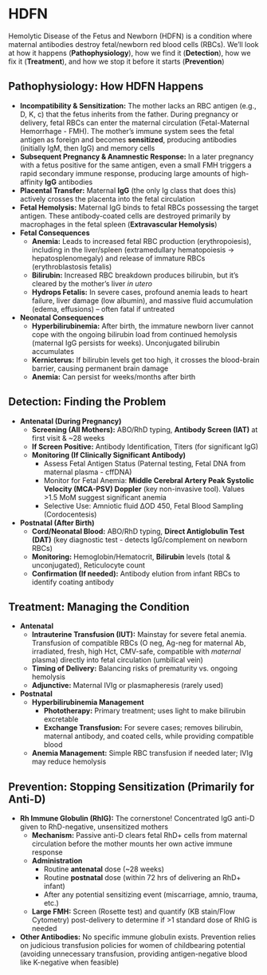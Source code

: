 # HDFN {-}

Hemolytic Disease of the Fetus and Newborn (HDFN) is a condition where maternal antibodies destroy fetal/newborn red blood cells (RBCs). We'll look at how it happens (**Pathophysiology**), how we find it (**Detection**), how we fix it (**Treatment**), and how we stop it before it starts (**Prevention**)

## **Pathophysiology: How HDFN Happens** {-}

*   **Incompatibility & Sensitization:** The mother lacks an RBC antigen (e.g., D, K, c) that the fetus inherits from the father. During pregnancy or delivery, fetal RBCs can enter the maternal circulation (Fetal-Maternal Hemorrhage - FMH). The mother's immune system sees the fetal antigen as foreign and becomes **sensitized**, producing antibodies (initially IgM, then IgG) and memory cells
*   **Subsequent Pregnancy & Anamnestic Response:** In a later pregnancy with a fetus positive for the same antigen, even a small FMH triggers a rapid secondary immune response, producing large amounts of high-affinity **IgG** antibodies
*   **Placental Transfer:** Maternal **IgG** (the only Ig class that does this) actively crosses the placenta into the fetal circulation
*   **Fetal Hemolysis:** Maternal IgG binds to fetal RBCs possessing the target antigen. These antibody-coated cells are destroyed primarily by macrophages in the fetal spleen (**Extravascular Hemolysis**)
*   **Fetal Consequences**
    *   **Anemia:** Leads to increased fetal RBC production (erythropoiesis), including in the liver/spleen (extramedullary hematopoiesis -> hepatosplenomegaly) and release of immature RBCs (erythroblastosis fetalis)
    *   **Bilirubin:** Increased RBC breakdown produces bilirubin, but it's cleared by the mother's liver *in utero*
    *   **Hydrops Fetalis:** In severe cases, profound anemia leads to heart failure, liver damage (low albumin), and massive fluid accumulation (edema, effusions) – often fatal if untreated
*   **Neonatal Consequences**
    *   **Hyperbilirubinemia:** After birth, the immature newborn liver cannot cope with the ongoing bilirubin load from continued hemolysis (maternal IgG persists for weeks). Unconjugated bilirubin accumulates
    *   **Kernicterus:** If bilirubin levels get too high, it crosses the blood-brain barrier, causing permanent brain damage
    *   **Anemia:** Can persist for weeks/months after birth

## **Detection: Finding the Problem** {-}

*   **Antenatal (During Pregnancy)**
    *   **Screening (All Mothers):** ABO/RhD typing, **Antibody Screen (IAT)** at first visit & ~28 weeks
    *   **If Screen Positive:** Antibody Identification, Titers (for significant IgG)
    *   **Monitoring (If Clinically Significant Antibody)**
        *   Assess Fetal Antigen Status (Paternal testing, Fetal DNA from maternal plasma - cffDNA)
        *   Monitor for Fetal Anemia: **Middle Cerebral Artery Peak Systolic Velocity (MCA-PSV) Doppler** (key non-invasive tool). Values >1.5 MoM suggest significant anemia
        *   Selective Use: Amniotic fluid ΔOD 450, Fetal Blood Sampling (Cordocentesis)
*   **Postnatal (After Birth)**
    *   **Cord/Neonatal Blood:** ABO/RhD typing, **Direct Antiglobulin Test (DAT)** (key diagnostic test - detects IgG/complement on newborn RBCs)
    *   **Monitoring:** Hemoglobin/Hematocrit, **Bilirubin** levels (total & unconjugated), Reticulocyte count
    *   **Confirmation (If needed):** Antibody elution from infant RBCs to identify coating antibody

## **Treatment: Managing the Condition** {-}

*   **Antenatal**
    *   **Intrauterine Transfusion (IUT):** Mainstay for severe fetal anemia. Transfusion of compatible RBCs (O neg, Ag-neg for maternal Ab, irradiated, fresh, high Hct, CMV-safe, compatible with *maternal* plasma) directly into fetal circulation (umbilical vein)
    *   **Timing of Delivery:** Balancing risks of prematurity vs. ongoing hemolysis
    *   **Adjunctive:** Maternal IVIg or plasmapheresis (rarely used)
*   **Postnatal**
    *   **Hyperbilirubinemia Management**
        *   **Phototherapy:** Primary treatment; uses light to make bilirubin excretable
        *   **Exchange Transfusion:** For severe cases; removes bilirubin, maternal antibody, and coated cells, while providing compatible blood
    *   **Anemia Management:** Simple RBC transfusion if needed later; IVIg may reduce hemolysis

## **Prevention: Stopping Sensitization (Primarily for Anti-D)** {-}

*   **Rh Immune Globulin (RhIG):** The cornerstone! Concentrated IgG anti-D given to RhD-negative, unsensitized mothers
    *   **Mechanism:** Passive anti-D clears fetal RhD+ cells from maternal circulation before the mother mounts her own active immune response
    *   **Administration**
        *   Routine **antenatal** dose (~28 weeks)
        *   Routine **postnatal** dose (within 72 hrs of delivering an RhD+ infant)
        *   After any potential sensitizing event (miscarriage, amnio, trauma, etc.)
    *   **Large FMH:** Screen (Rosette test) and quantify (KB stain/Flow Cytometry) post-delivery to determine if >1 standard dose of RhIG is needed
*   **Other Antibodies:** No specific immune globulin exists. Prevention relies on judicious transfusion policies for women of childbearing potential (avoiding unnecessary transfusion, providing antigen-negative blood like K-negative when feasible)

